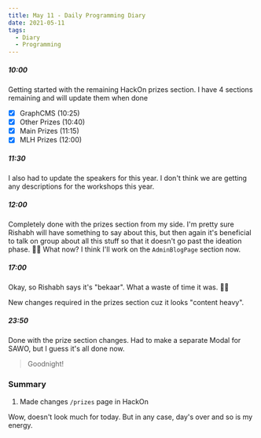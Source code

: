 ```yaml
---
title: May 11 - Daily Programming Diary
date: 2021-05-11
tags:
  - Diary
  - Programming
---
```


##### 10:00
Getting started with the remaining HackOn prizes section. I have 4 sections remaining and will update them when done
- [x] GraphCMS (10:25)
- [x] Other Prizes (10:40)
- [x] Main Prizes (11:15)
- [x] MLH Prizes (12:00)

##### 11:30
I also had to update the speakers for this year. I don't think we are getting any descriptions for the workshops this year.

##### 12:00
Completely done with the prizes section from my side. I'm pretty sure Rishabh will have something to say about this, but then again it's beneficial to talk on group about all this stuff so that it doesn't go past the ideation phase. 🤷‍♂️ 
What now? I think I'll work on the `AdminBlogPage` section now.

##### 17:00
Okay, so Rishabh says it's "bekaar". What a waste of time it was. 🤦‍♂️

New changes required in the prizes section cuz it looks "content heavy".

##### 23:50
Done with the prize section changes. Had to make a separate Modal for SAWO, but I guess it's all done now.

> Goodnight!

### Summary
1. Made changes `/prizes` page in HackOn

Wow, doesn't look much for today. But in any case, day's over and so is my energy.
